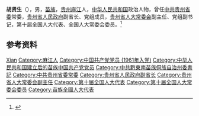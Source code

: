 '''胡贤生'''（{{bd|1939年|7月|2011年|1月4日}}），男，[[苗族|苗族]]，[[贵州|贵州]][[麻江|麻江]]人，[[中华人民共和国|中华人民共和国]]政治人物，曾任[[中共贵州省委|中共贵州省委]]常委，[[贵州省人民政府|贵州省人民政府]]副省长、党组成员，[[贵州省人大常委会|贵州省人大常委会]]副主任、党组副书记，第十届全国人大代表、全国人大常委会委员。<ref>{{Cite web|title=安顺学院知名校友|url=http://dag.asu.edu.cn/info/1076/1127.htm|accessdate=2020-07-09|work=安顺学院档案馆|archiveurl=https://web.archive.org/web/20200709023046/http://dag.asu.edu.cn/info/1076/1127.htm|archivedate=2020-07-09}}</ref>

== 参考资料 ==
{{reflist}}

{{中华人民共和国官员小作品}}

{{Authority control}}
{{DEFAULTSORT:Hu胡}}
[[Category:胡姓|Xian]]
[[Category:麻江人|Category:麻江人]]
[[Category:中国共产党党员_(1961年入党)|Category:中国共产党党员 (1961年入党)]]
[[Category:中华人民共和国建立后的苗族中国共产党党员|Category:中华人民共和国建立后的苗族中国共产党党员]]
[[Category:中共黔東南苗族侗族自治州委書記|Category:中共黔東南苗族侗族自治州委書記]]
[[Category:中共贵州省委常委|Category:中共贵州省委常委]]
[[Category:贵州省人民政府副省长|Category:贵州省人民政府副省长]]
[[Category:贵州省人大常委会副主任|Category:贵州省人大常委会副主任]]
[[Category:第十届全国人大代表|Category:第十届全国人大代表]]
[[Category:第十届全国人大常委会委员|Category:第十届全国人大常委会委员]]
[[Category:苗族全國人大代表|Category:苗族全國人大代表]]